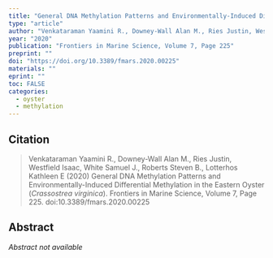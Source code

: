 ```yaml
---
title: "General DNA Methylation Patterns and Environmentally-Induced Differential Methylation in the Eastern Oyster (*Crassostrea virginica*)"
type: "article"
author: "Venkataraman Yaamini R., Downey-Wall Alan M., Ries Justin, Westfield Isaac, White Samuel J., Roberts Steven B., Lotterhos Kathleen E"
year: "2020"
publication: "Frontiers in Marine Science, Volume 7, Page 225"
preprint: ""
doi: "https://doi.org/10.3389/fmars.2020.00225"
materials: ""
eprint: ""
toc: FALSE
categories:
  - oyster
  - methylation
---
```


## Citation

> Venkataraman Yaamini R., Downey-Wall Alan M., Ries Justin, Westfield Isaac, White Samuel J., Roberts Steven B., Lotterhos Kathleen E (2020) General DNA Methylation Patterns and Environmentally-Induced Differential Methylation in the Eastern Oyster (*Crassostrea virginica*). Frontiers in Marine Science, Volume 7, Page 225. doi:10.3389/fmars.2020.00225

## Abstract

*Abstract not available*
